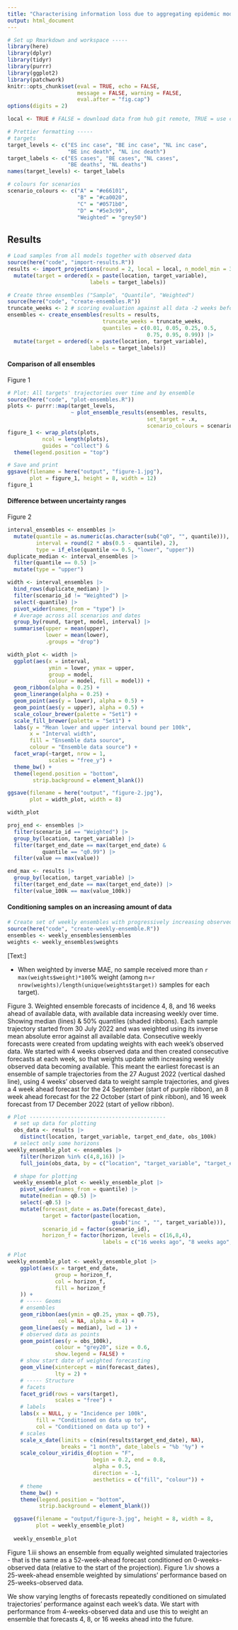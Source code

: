 ```yaml
---
title: "Characterising information loss due to aggregating epidemic model outputs"
output: html_document
---
```


```r
# Set up Rmarkdown and workspace -----
library(here)
library(dplyr)
library(tidyr)
library(purrr)
library(ggplot2)
library(patchwork)
knitr::opts_chunk$set(eval = TRUE, echo = FALSE,
                      message = FALSE, warning = FALSE,
                      eval.after = "fig.cap")
options(digits = 2)

local <- TRUE # FALSE = download data from hub git remote, TRUE = use copy in this repo

# Prettier formatting -----
# targets
target_levels <- c("ES inc case", "BE inc case", "NL inc case", 
                   "BE inc death", "NL inc death")
target_labels <- c("ES cases", "BE cases", "NL cases", 
                   "BE deaths", "NL deaths")
names(target_levels) <- target_labels

# colours for scenarios
scenario_colours <- c("A" = "#e66101",
                      "B" = "#ca0020",
                      "C" = "#0571b0",
                      "D" = "#5e3c99",
                      "Weighted" = "grey50")
```


## Results

```r
# Load samples from all models together with observed data
source(here("code", "import-results.R"))
results <- import_projections(round = 2, local = local, n_model_min = 3) |> 
  mutate(target = ordered(x = paste(location, target_variable),
                          labels = target_labels))
```

```r
# Create three ensembles ("Sample", "Quantile", "Weighted")
source(here("code", "create-ensembles.R"))
truncate_weeks <- 2 # scoring evaluation against all data -2 weeks before now
ensembles <- create_ensembles(results = results, 
                              truncate_weeks = truncate_weeks,
                              quantiles = c(0.01, 0.05, 0.25, 0.5, 
                                            0.75, 0.95, 0.99)) |> 
  mutate(target = ordered(x = paste(location, target_variable),
                          labels = target_labels))
```

#### Comparison of all ensembles

Figure 1

```r
# Plot: All targets' trajectories over time and by ensemble
source(here("code", "plot-ensembles.R"))
plots <- purrr::map(target_levels,
                    ~ plot_ensemble_results(ensembles, results, 
                                            set_target = .x,
                                            scenario_colours = scenario_colours))
figure_1 <- wrap_plots(plots, 
           ncol = length(plots), 
           guides = "collect") &
  theme(legend.position = "top")

# Save and print
ggsave(filename = here("output", "figure-1.jpg"),
       plot = figure_1, height = 8, width = 12)
figure_1
```

#### Difference between uncertainty ranges

Figure 2

```r
interval_ensembles <- ensembles |>
  mutate(quantile = as.numeric(as.character(sub("q0", "", quantile))),
         interval = round(2 * abs(0.5 - quantile), 2),
         type = if_else(quantile <= 0.5, "lower", "upper"))
duplicate_median <- interval_ensembles |>
  filter(quantile == 0.5) |>
  mutate(type = "upper")

width <- interval_ensembles |>
  bind_rows(duplicate_median) |>
  filter(scenario_id != "Weighted") |>
  select(-quantile) |>
  pivot_wider(names_from = "type") |>
  # Average across all scenarios and dates
  group_by(round, target, model, interval) |>
  summarise(upper = mean(upper),
            lower = mean(lower),
            .groups = "drop")

width_plot <- width |>
  ggplot(aes(x = interval,
             ymin = lower, ymax = upper,
             group = model,
             colour = model, fill = model)) +
  geom_ribbon(alpha = 0.25) +
  geom_linerange(alpha = 0.25) +
  geom_point(aes(y = lower), alpha = 0.5) +
  geom_point(aes(y = upper), alpha = 0.5) +
  scale_colour_brewer(palette = "Set1") +
  scale_fill_brewer(palette = "Set1") +
  labs(y = "Mean lower and upper interval bound per 100k",
       x = "Interval width",
       fill = "Ensemble data source",
       colour = "Ensemble data source") +
  facet_wrap(~target, nrow = 1,
             scales = "free_y") +
  theme_bw() +
  theme(legend.position = "bottom",
        strip.background = element_blank())

ggsave(filename = here("output", "figure-2.jpg"),
       plot = width_plot, width = 8)

width_plot
```

```r
proj_end <- ensembles |> 
  filter(scenario_id == "Weighted") |> 
  group_by(location, target_variable) |> 
  filter(target_end_date == max(target_end_date) & 
           quantile == "q0.99") |> 
  filter(value == max(value))

end_max <- results |> 
  group_by(location, target_variable) |>
  filter(target_end_date == max(target_end_date)) |> 
  filter(value_100k == max(value_100k))
```

#### Conditioning samples on an increasing amount of data
```r
# Create set of weekly ensembles with progressively increasing observed data
source(here("code", "create-weekly-ensemble.R"))
ensembles <- weekly_ensembles$ensembles  
weights <- weekly_ensembles$weights
```

[Text:]

- When weighted by inverse MAE, no sample received more than `r max(weights$weight)*100`% weight (among n=`r nrow(weights)/length(unique(weights$target))` samples for each target).


Figure 3. Weighted ensemble forecasts of incidence 4, 8, and 16 weeks ahead of available data, with available data increasing weekly over time. Showing median (lines) & 50% quantiles (shaded ribbons). Each sample trajectory started from 30 July 2022 and was weighted using its inverse mean absolute error against all available data. Consecutive weekly forecasts were created from updating weights with each week's observed data. We started with 4 weeks observed data and then created consecutive forecasts at each week, so that weights update with increasing weekly observed data becoming available. This meant the earliest forecast is an ensemble of sample trajectories from the 27 August 2022 (vertical dashed line), using 4 weeks' observed data to weight sample trajectories, and gives a 4 week ahead forecast for the 24 September (start of purple ribbon), an 8 week ahead forecast for the 22 October (start of pink ribbon), and 16 week forecast from 17 December 2022 (start of yellow ribbon). 

```r
# Plot -------------------------------------------
  # set up data for plotting
  obs_data <- results |>
    distinct(location, target_variable, target_end_date, obs_100k)
  # select only some horizons
weekly_ensemble_plot <- ensembles |>
    filter(horizon %in% c(4,8,16)) |>
    full_join(obs_data, by = c("location", "target_variable", "target_end_date"))

  # shape for plotting
  weekly_ensemble_plot <- weekly_ensemble_plot |>
    pivot_wider(names_from = quantile) |>
    mutate(median = q0.5) |>
    select(-q0.5) |>
    mutate(forecast_date = as.Date(forecast_date),
           target = factor(paste(location,
                                 gsub("inc ", "", target_variable))),
           scenario_id = factor(scenario_id),
           horizon_f = factor(horizon, levels = c(16,8,4), 
                              labels = c("16 weeks ago", "8 weeks ago", "4 weeks ago")))

# Plot
weekly_ensemble_plot <- weekly_ensemble_plot |>
    ggplot(aes(x = target_end_date,
               group = horizon_f,
               col = horizon_f,
               fill = horizon_f
    )) +
    # ----- Geoms
    # ensembles
    geom_ribbon(aes(ymin = q0.25, ymax = q0.75),
                col = NA, alpha = 0.4) +
    geom_line(aes(y = median), lwd = 1) +
    # observed data as points
    geom_point(aes(y = obs_100k),
               colour = "grey20", size = 0.6,
               show.legend = FALSE) +
    # show start date of weighted forecasting
    geom_vline(xintercept = min(forecast_dates),
               lty = 2) +
    # ----- Structure
    # facets
    facet_grid(rows = vars(target),
               scales = "free") +
    # labels
    labs(x = NULL, y = "Incidence per 100k",
         fill = "Conditioned on data up to",
         col = "Conditioned on data up to") +
    # scales
    scale_x_date(limits = c(min(results$target_end_date), NA),
                 breaks = "1 month", date_labels = "%b '%y") +
    scale_colour_viridis_d(option = "F",
                           begin = 0.2, end = 0.8,
                           alpha = 0.5,
                           direction = -1,
                           aesthetics = c("fill", "colour")) +
    # theme
    theme_bw() +
    theme(legend.position = "bottom",
          strip.background = element_blank())

  ggsave(filename = "output/figure-3.jpg", height = 8, width = 8, 
         plot = weekly_ensemble_plot)
  
  weekly_ensemble_plot
```

Figure 1.iii shows an ensemble from equally weighted simulated trajectories - that is the same as a 52-week-ahead forecast conditioned on 0-weeks-observed data (relative to the start of the projection). Figure 1.iv shows a 25-week-ahead ensemble weighted by simulations' performance based on 25-weeks-observed data.

We show varying lengths of forecasts repeatedly conditioned on simulated trajectories' performance against each week's data. We start with performance from 4-weeks-observed data and use this to weight an ensemble that forecasts 4, 8, or 16 weeks ahead into the future.


